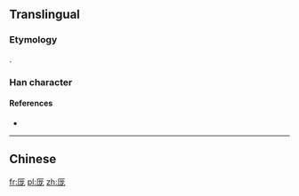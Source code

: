 ==Translingual==

===Etymology===
{{Han simp|龎|f=龍|t=龙}}.

===Han character===
{{Han char|rn=27|rad=厂|as=05|sn=7|four=|canj=MIKP|ids=⿸厂龙}}

====References====
* {{Han ref|kx=0161.061|hdz=10069.261|uh=5390|ud=21392}}

----

==Chinese==
{{zh-see|龎}}

[[fr:厐]]
[[pl:厐]]
[[zh:厐]]